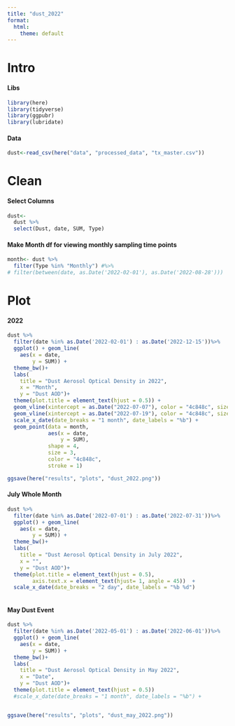 ```yaml
---
title: "dust_2022"
format:
  html:
    theme: default
---
```


# Intro

#### Libs

```r
library(here)
library(tidyverse)
library(ggpubr)
library(lubridate)
```

#### Data

```r
dust<-read_csv(here("data", "processed_data", "tx_master.csv")) 
```

# Clean

#### Select Columns

```r
dust<-
  dust %>%
  select(Dust, date, SUM, Type)
```

#### Make Month df for viewing monthly sampling time points

```r
month<- dust %>%
  filter(Type %in% "Monthly") #%>%
# filter(between(date, as.Date('2022-02-01'), as.Date('2022-08-28')))
```

# Plot

#### 2022

```r
dust %>%
  filter(date %in% as.Date('2022-02-01') : as.Date('2022-12-15'))%>%
  ggplot() + geom_line(
    aes(x = date,
        y = SUM)) +
  theme_bw()+
  labs(
    title = "Dust Aerosol Optical Density in 2022",
    x = "Month",
    y = "Dust AOD")+
  theme(plot.title = element_text(hjust = 0.5)) +
  geom_vline(xintercept = as.Date("2022-07-07"), color = "4c848c", size = 0.8, linetype = "dotdash") +
  geom_vline(xintercept = as.Date("2022-07-19"), color = "4c848c", size =0.8, linetype =    "dotdash") +
  scale_x_date(date_breaks = "1 month", date_labels = "%b") +
  geom_point(data = month,
             aes(x = date,
                 y = SUM),
             shape = 4,
             size = 3,
             color = "4c848c",
             stroke = 1)

ggsave(here("results", "plots", "dust_2022.png"))
```

#### July Whole Month 

```r
dust %>%
  filter(date %in% as.Date('2022-07-01') : as.Date('2022-07-31'))%>%
  ggplot() + geom_line(
    aes(x = date,
        y = SUM)) +
  theme_bw()+
  labs(
    title = "Dust Aerosol Optical Density in July 2022",
    x = "",
    y = "Dust AOD")+
  theme(plot.title = element_text(hjust = 0.5),
        axis.text.x = element_text(hjust= 1, angle = 45))  + 
  scale_x_date(date_breaks = "2 day", date_labels = "%b %d")
 
```

#### May Dust Event

```r
dust %>%
  filter(date %in% as.Date('2022-05-01') : as.Date('2022-06-01'))%>%
  ggplot() + geom_line(
    aes(x = date,
        y = SUM)) +
  theme_bw()+
  labs(
    title = "Dust Aerosol Optical Density in May 2022",
    x = "Date",
    y = "Dust AOD")+
  theme(plot.title = element_text(hjust = 0.5)) 
  #scale_x_date(date_breaks = "1 month", date_labels = "%b") +


ggsave(here("results", "plots", "dust_may_2022.png"))
```
